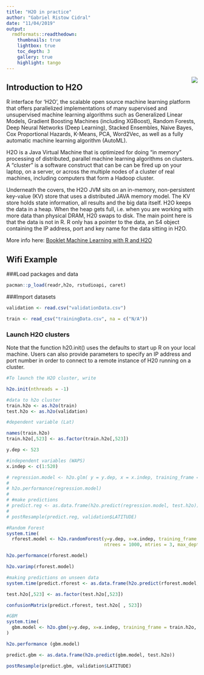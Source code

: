 ```yaml
---
title: "H2O in practice"
author: "Gabriel Ristow Cidral"
date: "11/04/2019"
output:
  rmdformats::readthedown:
    thumbnails: true
    lightbox: true
    toc_depth: 3
    gallery: true
    highlight: tango
---
```


<img style="float: right;" src="https://media.timtul.com/media/network22/ubiqum.png">

## Introduction to H2O

R interface for 'H2O', the scalable open source machine learning
platform that offers parallelized implementations of many supervised and
unsupervised machine learning algorithms such as Generalized Linear
Models, Gradient Boosting Machines (including XGBoost), Random Forests,
Deep Neural Networks (Deep Learning), Stacked Ensembles, Naive Bayes, Cox
Proportional Hazards, K-Means, PCA, Word2Vec, as well as a fully automatic
machine learning algorithm (AutoML).

H2O is a Java Virtual Machine that is optimized for doing “in memory” processing of distributed, parallel machine learning algorithms on clusters. A “cluster” is a software construct that can be can be fired up on your laptop, on a server, or across the multiple nodes of a cluster of real machines, including computers that form a Hadoop cluster. 

Underneath the covers, the H2O JVM sits on an in-memory, non-persistent key-value (KV) store that uses a distributed JAVA memory model. The KV store holds state information, all results and the big data itself. H2O keeps the data in a heap. When the heap gets full, i.e. when you are working with more data than physical DRAM, H20 swaps to disk. The main point here is that the data is not in R. R only has a pointer to the data, an S4 object containing the IP address, port and key name for the data sitting in H2O.

More info here:
[Booklet Machine Learning with R and H2O](https://www.h2o.ai/wp-content/uploads/2018/01/RBooklet.pdf)

## Wifi Example

###Load packages and data

```r
pacman::p_load(readr,h2o, rstudioapi, caret)

```

###Import datasets

```r

validation <- read.csv("validationData.csv")

train <- read_csv("trainingData.csv", na = c("N/A"))

```

### Launch H2O clusters

Note that the function h20.init() uses the defaults to start up R on your local machine. Users can also provide parameters to specify an IP address and port number in order to connect to a remote instance of H20 running on a cluster. 

```r

#To launch the H2O cluster, write 

h2o.init(nthreads = -1)

#data to h2o cluster
train.h2o <- as.h2o(train)
test.h2o <- as.h2o(validation)

#dependent variable (Lat)

names(train.h2o)
train.h2o[,523] <- as.factor(train.h2o[,523])

y.dep <- 523

#independent variables (WAPS)
x.indep <- c(1:520)

# regression.model <- h2o.glm( y = y.dep, x = x.indep, training_frame = train.h2o, family = "gaussian")
# 
# h2o.performance(regression.model)
# 
# #make predictions
# predict.reg <- as.data.frame(h2o.predict(regression.model, test.h2o))
# 
# postResample(predict.reg, validation$LATITUDE)

#Random Forest
system.time(
  rforest.model <- h2o.randomForest(y=y.dep, x=x.indep, training_frame = train.h2o, 
                                    ntrees = 1000, mtries = 3, max_depth = 4, seed = 1122))

h2o.performance(rforest.model)

h2o.varimp(rforest.model)

#making predictions on unseen data
system.time(predict.rforest <- as.data.frame(h2o.predict(rforest.model, test.h2o)))

test.h2o[,523] <- as.factor(test.h2o[,523])

confusionMatrix(predict.rforest, test.h2o[ , 523])

```

```r
#GBM
system.time(
  gbm.model <- h2o.gbm(y=y.dep, x=x.indep, training_frame = train.h2o, ntrees = 1000, max_depth = 4, learn_rate = 0.01, seed = 1122)
)

h2o.performance (gbm.model)

predict.gbm <- as.data.frame(h2o.predict(gbm.model, test.h2o))

postResample(predict.gbm, validation$LATITUDE)

```

